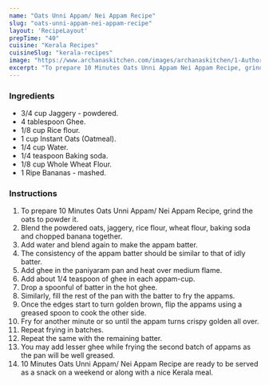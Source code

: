---
name: "Oats Unni Appam/ Nei Appam Recipe"
slug: "oats-unni-appam-nei-appam-recipe"
layout: 'RecipeLayout'
prepTime: "40"
cuisine: "Kerala Recipes"
cuisineSlug: "kerala-recipes"
image: "https://www.archanaskitchen.com/images/archanaskitchen/1-Author/Akila_/10_Minute_Oats_Unni_Appam_Nei_Appam.jpg"
excerpt: "To prepare 10 Minutes Oats Unni Appam Nei Appam Recipe, grind the oats to powder it"
---

### Ingredients

- 3/4 cup Jaggery - powdered.
- 4 tablespoon Ghee.
- 1/8 cup Rice flour.
- 1 cup Instant Oats (Oatmeal).
- 1/4 cup Water.
- 1/4 teaspoon Baking soda.
- 1/8 cup Whole Wheat Flour.
- 1 Ripe Bananas - mashed.

### Instructions

1. To prepare 10 Minutes Oats Unni Appam/ Nei Appam Recipe, grind the oats to powder it.
1. Blend the powdered oats, jaggery, rice flour, wheat flour, baking soda and chopped banana together.
1. Add water and blend again to make the appam batter.
1. The consistency of the appam batter should be similar to that of idly batter.
1. Add ghee in the paniyaram pan and heat over medium flame.
1. Add about 1/4 teaspoon of ghee in each appam-cup.
1. Drop a spoonful of batter in the hot ghee.
1. Similarly, fill the rest of the pan with the batter to fry the appams.
1. Once the edges start to turn golden brown, flip the appams using a greased spoon to cook the other side.
1. Fry for another minute or so until the appam turns crispy golden all over.
1. Repeat frying in batches.
1. Repeat the same with the remaining batter.
1. You may add lesser ghee while frying the second batch of appams as the pan will be well greased.
1. 10 Minutes Oats Unni Appam/ Nei Appam Recipe are ready to be served as a snack on a weekend or along with a nice Kerala meal.
